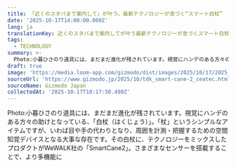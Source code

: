 ```yaml
---
title: 「近くのスタバまで案内して」が叶う。最新テクノロジーが息づく“スマート白杖”
date: '2025-10-17T14:00:00.000Z'
lang: ja
translationKey: 近くのスタバまで案内してが叶う最新テクノロジーが息づくスマート白杖
tags:
  - TECHNOLOGY
summary: >-
  Photo:小暮ひさのり道具には、まだまだ進化が残されています。視覚にハンデのある方々の助けとなっている、「白杖（はくじょう）」。「杖」というシンプルなアイテムですが、いわば目や手の代わりとなり、周囲を計測・把握するための空間知覚デバイスとなる大事な存在です。その白杖に、テクノロジーをミックスしたプロダクトがWeWAL...
draft: true
image: 'https://media.loom-app.com/gizmodo/dist/images/2025/10/17/2025_10_17hak00.jpg'
sourceUrl: 'https://www.gizmodo.jp/2025/10/tdk_smart-cane-2_ceatec.html'
sourceName: Gizmodo Japan
collectedAt: '2025-10-17T18:17:50.490Z'
---
```

Photo:小暮ひさのり道具には、まだまだ進化が残されています。視覚にハンデのある方々の助けとなっている、「白杖（はくじょう）」。「杖」というシンプルなアイテムですが、いわば目や手の代わりとなり、周囲を計測・把握するための空間知覚デバイスとなる大事な存在です。その白杖に、テクノロジーをミックスしたプロダクトがWeWALK社の「SmartCane2」。さまざまなセンサーを搭載することで、より多機能に
